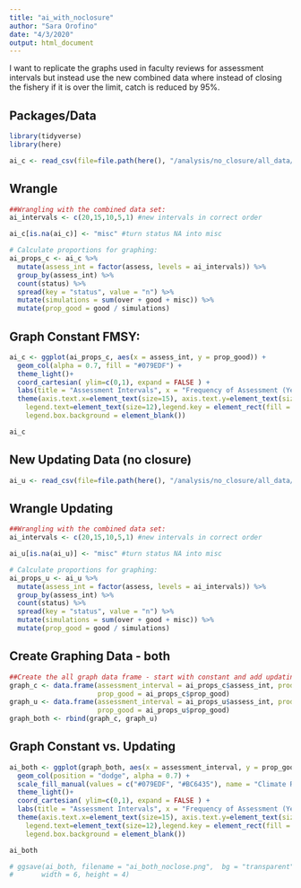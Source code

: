 ```yaml
---
title: "ai_with_noclosure"
author: "Sara Orofino"
date: "4/3/2020"
output: html_document
---
```



I want to replicate the graphs used in faculty reviews for assessment intervals but instead use the new combined data where instead of closing the fishery if it is over the limit, catch is reduced by 95%.  

## Packages/Data 

```r
library(tidyverse)
library(here)

ai_c <- read_csv(file=file.path(here(), "/analysis/no_closure/all_data/noclose_all_c.csv"))
```


## Wrangle
```r
##Wrangling with the combined data set:
ai_intervals <- c(20,15,10,5,1) #new intervals in correct order

ai_c[is.na(ai_c)] <- "misc" #turn status NA into misc

# Calculate proportions for graphing:
ai_props_c <- ai_c %>% 
  mutate(assess_int = factor(assess, levels = ai_intervals)) %>%
  group_by(assess_int) %>%
  count(status) %>% 
  spread(key = "status", value = "n") %>% 
  mutate(simulations = sum(over + good + misc)) %>% 
  mutate(prop_good = good / simulations)
```

## Graph Constant FMSY:
```r
ai_c <- ggplot(ai_props_c, aes(x = assess_int, y = prop_good)) +
  geom_col(alpha = 0.7, fill = "#079EDF") + 
  theme_light()+
  coord_cartesian( ylim=c(0,1), expand = FALSE ) +
  labs(title = "Assessment Intervals", x = "Frequency of Assessment (Years)", y = "Proportion Healthy")+
  theme(axis.text.x=element_text(size=15), axis.text.y=element_text(size=15), plot.title = element_text(hjust = 0.5, face = "bold", size = 20), axis.title.x = element_text(face = "bold", size = 15), axis.title.y = element_text(face = "bold", size = 15), legend.title.align=0.5, panel.background = element_rect(fill = "transparent",colour = NA), plot.background = element_rect(fill = "transparent",colour = NA), legend.title=element_text(size=15), 
    legend.text=element_text(size=12),legend.key = element_rect(fill = "transparent", colour = "transparent"), legend.background = element_blank(),
    legend.box.background = element_blank()) 

ai_c
```

## New Updating Data (no closure)  

```r
ai_u <- read_csv(file=file.path(here(), "/analysis/no_closure/all_data/noclose_all_u.csv"))
```

## Wrangle Updating
```r
##Wrangling with the combined data set:
ai_intervals <- c(20,15,10,5,1) #new intervals in correct order

ai_u[is.na(ai_u)] <- "misc" #turn status NA into misc

# Calculate proportions for graphing:
ai_props_u <- ai_u %>% 
  mutate(assess_int = factor(assess, levels = ai_intervals)) %>%
  group_by(assess_int) %>%
  count(status) %>% 
  spread(key = "status", value = "n") %>% 
  mutate(simulations = sum(over + good + misc)) %>% 
  mutate(prop_good = good / simulations)
```

## Create Graphing Data - both

```r

##Create the all graph data frame - start with constant and add updating then merge:
graph_c <- data.frame(assessment_interval = ai_props_c$assess_int, productivity = rep("constant", 5),
                      prop_good = ai_props_c$prop_good)
graph_u <- data.frame(assessment_interval = ai_props_u$assess_int, productivity = rep("updating", 5),
                      prop_good = ai_props_u$prop_good)
graph_both <- rbind(graph_c, graph_u)

```


## Graph Constant vs. Updating
```r
ai_both <- ggplot(graph_both, aes(x = assessment_interval, y = prop_good, fill = productivity)) +
  geom_col(position = "dodge", alpha = 0.7) + 
  scale_fill_manual(values = c("#079EDF", "#BC6435"), name = "Climate Response", labels = c("None", "Perfect"))+
  theme_light()+
  coord_cartesian( ylim=c(0,1), expand = FALSE ) +
  labs(title = "Assessment Intervals", x = "Frequency of Assessment (Years)", y = "Proportion Healthy")+
  theme(axis.text.x=element_text(size=15), axis.text.y=element_text(size=15), plot.title = element_text(hjust = 0.5, face = "bold", size = 20), axis.title.x = element_text(face = "bold", size = 15), axis.title.y = element_text(face = "bold", size = 15), legend.title.align=0.5, panel.background = element_rect(fill = "transparent",colour = NA), plot.background = element_rect(fill = "transparent",colour = NA), legend.title=element_text(size=15), 
    legend.text=element_text(size=12),legend.key = element_rect(fill = "transparent", colour = "transparent"), legend.background = element_blank(),
    legend.box.background = element_blank()) 

ai_both

# ggsave(ai_both, filename = "ai_both_noclose.png",  bg = "transparent",
#       width = 6, height = 4)
```
